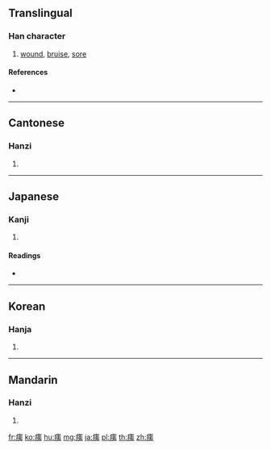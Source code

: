 {{character info/new}}
==Translingual==

===Han character===
{{Han char|rn=104|rad=疒|as=06|sn=11|four=00132|canj=KKN}}

# [[wound]], [[bruise]], [[sore]]

====References====
* {{Han ref|kx=0772.190|dkj=22148|dj=1183.070|hdz=42671.020|uh=75CD|ud=30157|bh=B2AD|bd=45741}}

----

==Cantonese==

===Hanzi===
{{yue-hanzi|jyut=|y=yi4}}

# {{defn|lang=yue|sort=疒06}}

----

==Japanese==

===Kanji===
{{ja-kanji|grade=|rs=疒06}}

# {{defn|lang=ja|sort=疒06}}

====Readings====
* {{ja-readings|on=[[い]] (i)|kun=[[きず]] (kizu)|nanori=}}

----

==Korean==

===Hanja===
{{ko-hanja|hangeul=이|eumhun=|rv=i|mr=i|y=i}}

# {{defn|lang=ko|sort=疒06}}

----

==Mandarin==

===Hanzi===
{{cmn-hanzi|pin=[[yí]] ([[yi2]])|wg=i<sup>2</sup>}}

# {{defn|lang=cmn|sort=疒06}}

[[fr:痍]]
[[ko:痍]]
[[hu:痍]]
[[mg:痍]]
[[ja:痍]]
[[pl:痍]]
[[th:痍]]
[[zh:痍]]